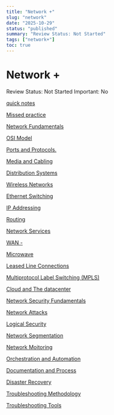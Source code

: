 ```yaml
---
title: "Network +"
slug: "network"
date: "2025-10-29"
status: "published"
summary: "Review Status: Not Started"
tags: ["network+"]
toc: true
---
```


# Network +

Review Status: Not Started
Important: No

[quick notes](Network%20+/quick%20notes%202666f82ab0058030a335d5457f4faa7d.md)

[Missed practice ](Network%20+/Missed%20practice%202676f82ab005803a86dcfd7c2e24f77a.md)

[Network Fundamentals](Network%20+/Network%20Fundimengals%202476f82ab00580d5b00dd5ecff213376.md)

[OSI Model ](Network%20+/OSI%20Model%202486f82ab005801badafd77f34fd56a4.md)

[Ports and Protocols. ](Network%20+/Ports%20and%20Protocols%202496f82ab0058081b6c1f2b00a560969.md)

[Media and Cabling](Network%20+/Media%20and%20Cabling%202496f82ab00580ceac2ff50d7e330406.md)

[Distribution Systems](Network%20+/Distribution%20Systems%2025a6f82ab005803e9fbfd0ead0d0d413.md)

[Wireless Networks](Network%20+/Wireless%20Networks%2025d6f82ab005800f8ddfc9326545864b.md)

[Ethernet Switching](Network%20+/Ethernet%20Switching%2025f6f82ab00580458e28d53df128542b.md)

[IP Addressing ](Network%20+/IP%20Addressing%202606f82ab00580a09952cd49da5652f4.md)

[Routing](Network%20+/Routing%202616f82ab00580ceb8cefbe108f0f870.md)

[Network Services ](Network%20+/Network%20Services%202626f82ab00580b5bb92cace6178d982.md)

[WAN - ](Network%20+/WAN%20-%202636f82ab0058053bde0f7384f12cbb9.md)

[Microwave ](Network%20+/Microwave%202636f82ab00580f9856cdfab8c6af7c4.md)

[Leased Line Connections ](Network%20+/Leased%20Line%20Connections%202636f82ab005808c86d6ccdd6548591e.md)

[Multiprotocol Label Switching (MPLS) ](Network%20+/Multiprotocol%20Label%20Switching%20(MPLS)%202636f82ab00580d4bd24d12c4c39e459.md)

[Cloud and The datacenter](Network%20+/Cloud%20and%20The%20Datcenter%202636f82ab00580dea7d8f1a882936e90.md)

[Network Security Fundamentals ](Network%20+/Network%20Security%20Fundamentals%202646f82ab00580a090b3cc9a128265bc.md)

[Network Attacks](Network%20+/Network%20Attacks%202656f82ab0058068a7f5fb266bb410b9.md)

[Logical Security ](Network%20+/Logical%20Security%202656f82ab00580c6b8dceb2ab6e99c13.md)

[Network Segmentation ](Network%20+/Network%20Segmentation%202656f82ab00580bd973fcd2e64f25880.md)

[Network Moitoring ](Network%20+/Network%20Moitoring%202666f82ab00580a3beece6393845ac7a.md)

[Orchestration and Automation](Network%20+/Orchestration%20and%20Automation%202666f82ab005808d81fffa2babc98c80.md)

[Documentation and Process ](Network%20+/Documentation%20and%20Process%202666f82ab0058007828afd25682417b5.md)

[Disaster Recovery](Network%20+/Disaster%20Recovery%202676f82ab00580a09b6dfd972483fcaa.md)

[Troubleshooting Methodology ](Network%20+/Troubleshooting%20Methodology%202676f82ab00580ec8d0fde3622133fe5.md)

[Troubleshooting Tools](Network%20+/Troubleshooting%20Tools%202686f82ab0058045a85bf66c98696927.md)